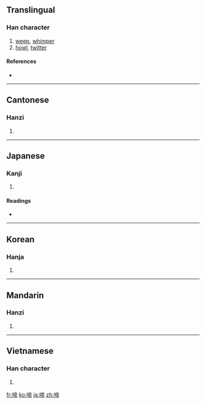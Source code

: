 ==Translingual==

===Han character===
{{Han char|rn=30|rad=口|as=09|sn=12|four=6002<sub>7</sub>|canj=口卜月月 (RYBB)}}

# [[weep]], [[whimper]]
# [[howl]], [[twitter]]

====References====
* {{Han ref|kx=0197.010|dkj=03887|dj=0418.220|hdz=10659.100|uh=557C|ud=21884|bh=B3DA|bd=46042}}

----

==Cantonese==

===Hanzi===
{{yue-hanzi|jyut=|y=tai4}}

# {{defn|Cantonese|sort=口09}}

----

==Japanese==

===Kanji===
{{ja-kanji|grade=|rs=口09}}

# {{defn|Japanese|sort=口09}}

====Readings====
* {{ja-readings|on=[[てい]] (tei)|kun=[[なく]] (naku)}}

----

==Korean==

===Hanja===
{{ko-hanja|hangeul=제|rv=je|mr=che}}

# {{defn|Korean|sort=口09}}

----

==Mandarin==

===Hanzi===
{{cmn-hanzi|pin=[[tí]] ([[ti2]])|wg=t'i<sup>2</sup>}}

# {{defn|Mandarin|sort=口09}}

----

==Vietnamese==

===Han character===
{{vi-hantu|[[đề]]|rs=口09}}

# {{defn|Vietnamese|sort=口09}}

[[fr:啼]]
[[ko:啼]]
[[ja:啼]]
[[zh:啼]]